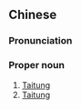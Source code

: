 {{also|台东|台東}}
==Chinese==
{{zh-forms|s=台东|t2=台東}}

===Pronunciation===
{{zh-pron
|m=Táidōng
|c=toi4 dung1
|h=pfs=Thòi-tûng
|mn=tw:Tâi-tang/xm,qz,zz:Tâi-tong
|cat=pn
}}

===Proper noun===
{{zh-proper noun}}

# [[Taitung]] {{gloss|county in Taiwan}}
# [[Taitung]] {{gloss|city in Taitung County}}

{{zh-cat|Taiwan}}